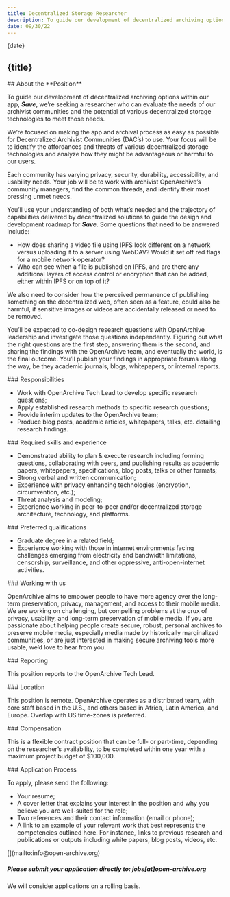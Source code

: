 ```yaml
---
title: Decentralized Storage Researcher
description: To guide our development of decentralized archiving options within our app, Save, we’re seeking a researcher who can evaluate the needs of our archivist communities and the potential of various decentralized storage technologies to meet those needs.
date: 09/30/22
---
```



<JobHeaderSection>
{date}

## {title}

</JobHeaderSection>

<AboutSection />

<AboutPositionSection>
## About the **Position**

To guide our development of decentralized archiving options within our app, **_Save_**, we’re seeking a researcher who can evaluate the needs of our archivist communities and the potential of various decentralized storage technologies to meet those needs.

We’re focused on making the app and archival process as easy as possible for Decentralized Archivist Communities (DAC’s) to use. Your focus will be to identify the affordances and threats of various decentralized storage technologies and analyze how they might be advantageous or harmful to our users.

Each community has varying privacy, security, durability, accessibility, and usability needs. Your job will be to work with archivist OpenArchive’s community managers, find the common threads, and identify their most pressing unmet needs.

You’ll use your understanding of both what’s needed and the trajectory of capabilities delivered by decentralized solutions to guide the design and development roadmap for **_Save_**. Some questions that need to be answered include:

- How does sharing a video file using IPFS look different on a network versus uploading it to a server using WebDAV? Would it set off red flags for a mobile network operator?
- Who can see when a file is published on IPFS, and are there any additional layers of access control or encryption that can be added, either within IPFS or on top of it?

We also need to consider how the perceived permanence of publishing something on the decentralized web, often seen as a feature, could also be harmful, if sensitive images or videos are accidentally released or need to be removed.

You’ll be expected to co-design research questions with OpenArchive leadership and investigate those questions independently. Figuring out what the right questions are the first step, answering them is the second, and sharing the findings with the OpenArchive team, and eventually the world, is the final outcome. You’ll publish your findings in appropriate forums along the way, be they academic journals, blogs, whitepapers, or internal reports.

</AboutPositionSection>

<DetailsSection>
<DetailItem>
### Responsibilities

- Work with OpenArchive Tech Lead to develop specific research questions;
- Apply established research methods to specific research questions;
- Provide interim updates to the OpenArchive team;
- Produce blog posts, academic articles, whitepapers, talks, etc. detailing research findings.

</DetailItem>
<DetailItem>
### Required skills and experience

- Demonstrated ability to plan & execute research including forming questions, collaborating with peers, and publishing results as academic papers, whitepapers, specifications, blog posts, talks or other formats;
- Strong verbal and written communication;
- Experience with privacy enhancing technologies (encryption, circumvention, etc.);
- Threat analysis and modeling;
- Experience working in peer-to-peer and/or decentralized storage architecture, technology, and platforms.

</DetailItem>
<DetailItem>
### Preferred qualifications

- Graduate degree in a related field;
- Experience working with those in internet environments facing challenges emerging from electricity and bandwidth limitations, censorship, surveillance, and other oppressive, anti-open-internet activities.

</DetailItem>
<DetailItem>
  ### Working with us

OpenArchive aims to empower people to have more agency over the long-term preservation, privacy, management, and access to their mobile media. We are working on challenging, but compelling problems at the crux of privacy, usability, and long-term preservation of mobile media. If you are passionate about helping people create secure, robust, personal archives to preserve mobile media, especially media made by historically marginalized communities, or are just interested in making secure archiving tools more usable, we’d love to hear from you.

</DetailItem>
<DetailItem>
  ### Reporting

This position reports to the OpenArchive Tech Lead.

</DetailItem>
<DetailItem>
  ### Location

This position is remote. OpenArchive operates as a distributed team, with core staff based in the U.S., and others based in Africa, Latin America, and Europe. Overlap with US time-zones is preferred.

</DetailItem>
<DetailItem>
  ### Compensation

This is a flexible contract position that can be full- or part-time, depending on the researcher’s availability, to be completed within one year with a maximum project budget of $100,000.

</DetailItem>
<DetailItem>
  ### Application Process

To apply, please send the following:

- Your resume;
- A cover letter that explains your interest in the position and why you believe you are well-suited for the role;
- Two references and their contact information (email or phone);
- A link to an example of your relevant work that best represents the competencies outlined here. For instance, links to previous research and publications or outputs including white papers, blog posts, videos, etc.

</DetailItem>
<ContactBox>
  [](mailto:info@open-archive.org)

##### Please submit your application directly to: jobs[at]open-archive.org

We will consider applications on a rolling basis.

</ContactBox>
</DetailsSection>

<DiverseSection />
